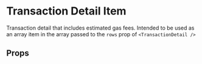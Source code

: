 

# Transaction Detail Item

Transaction detail that includes estimated gas fees. Intended to be used as an array item in the array passed to the `rows` prop of `<TransactionDetail />`

<Canvas>
  <Story id="components-app-transactiondetailitem--default-story" />
</Canvas>

## Props

<ArgTypes of={TransactionDetailItem} />
